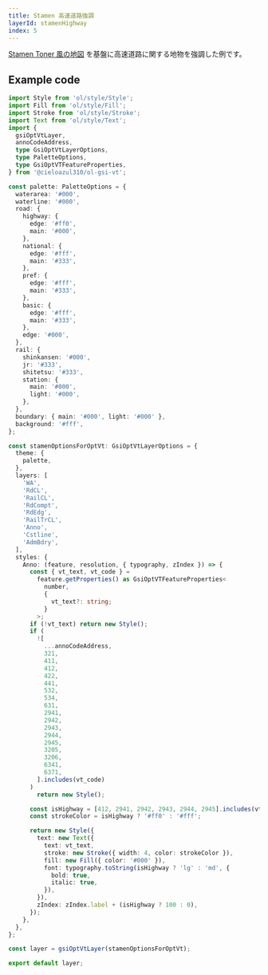 ```yaml
---
title: Stamen 高速道路強調
layerId: stamenHighway
index: 5
---
```


[Stamen Toner 風の地図](/advanced/stamen-highway) を基盤に高速道路に関する地物を強調した例です。

## Example code

```ts
import Style from 'ol/style/Style';
import Fill from 'ol/style/Fill';
import Stroke from 'ol/style/Stroke';
import Text from 'ol/style/Text';
import {
  gsiOptVtLayer,
  annoCodeAddress,
  type GsiOptVtLayerOptions,
  type PaletteOptions,
  type GsiOptVTFeatureProperties,
} from '@cieloazul310/ol-gsi-vt';

const palette: PaletteOptions = {
  waterarea: '#000',
  waterline: '#000',
  road: {
    highway: {
      edge: '#ff0',
      main: '#000',
    },
    national: {
      edge: '#fff',
      main: '#333',
    },
    pref: {
      edge: '#fff',
      main: '#333',
    },
    basic: {
      edge: '#fff',
      main: '#333',
    },
    edge: '#000',
  },
  rail: {
    shinkansen: '#000',
    jr: '#333',
    shitetsu: '#333',
    station: {
      main: '#000',
      light: '#000',
    },
  },
  boundary: { main: '#000', light: '#000' },
  background: '#fff',
};

const stamenOptionsForOptVt: GsiOptVtLayerOptions = {
  theme: {
    palette,
  },
  layers: [
    'WA',
    'RdCL',
    'RailCL',
    'RdCompt',
    'RdEdg',
    'RailTrCL',
    'Anno',
    'Cstline',
    'AdmBdry',
  ],
  styles: {
    Anno: (feature, resolution, { typography, zIndex }) => {
      const { vt_text, vt_code } =
        feature.getProperties() as GsiOptVTFeatureProperties<
          number,
          {
            vt_text?: string;
          }
        >;
      if (!vt_text) return new Style();
      if (
        ![
          ...annoCodeAddress,
          321,
          411,
          412,
          422,
          441,
          532,
          534,
          631,
          2941,
          2942,
          2943,
          2944,
          2945,
          3205,
          3206,
          6341,
          6371,
        ].includes(vt_code)
      )
        return new Style();

      const isHighway = [412, 2941, 2942, 2943, 2944, 2945].includes(vt_code);
      const strokeColor = isHighway ? '#ff0' : '#fff';

      return new Style({
        text: new Text({
          text: vt_text,
          stroke: new Stroke({ width: 4, color: strokeColor }),
          fill: new Fill({ color: '#000' }),
          font: typography.toString(isHighway ? 'lg' : 'md', {
            bold: true,
            italic: true,
          }),
        }),
        zIndex: zIndex.label + (isHighway ? 100 : 0),
      });
    },
  },
};

const layer = gsiOptVtLayer(stamenOptionsForOptVt);

export default layer;
```
